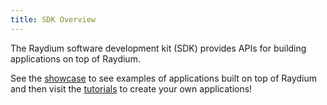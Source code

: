 ```yaml
---
title: SDK Overview
---
```


The Raydium software development kit (SDK) provides
APIs for building applications on top of Raydium.

See the [showcase](/docs/showcase) to see examples of applications
built on top of Raydium and then visit the [tutorials](/docs/tutorial)
to create your own applications!
